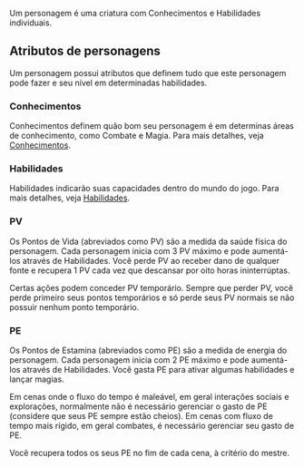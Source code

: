 Um personagem é uma criatura com Conhecimentos e Habilidades individuais.

## Atributos de personagens
Um personagem possui atributos que definem tudo que este personagem pode fazer e seu nível em determinadas habilidades.

### Conhecimentos
Conhecimentos definem quão bom seu personagem é em determinas áreas de conhecimento, como Combate e Magia. Para mais detalhes, veja [Conhecimentos](./personagens/conhecimentos).

### Habilidades
Habilidades indicarão suas capacidades dentro do mundo do jogo. Para mais detalhes, veja [Habilidades](./personagens/habilidades).

### PV
Os Pontos de Vida (abreviados como PV) são a medida da saúde física do personagem. Cada personagem inicia com 3 PV máximo e pode aumentá-los através de Habilidades. Você perde PV ao receber dano de qualquer fonte e recupera 1 PV cada vez que descansar por oito horas ininterrúptas.

Certas ações podem conceder PV temporário. Sempre que perder PV, você perde primeiro seus pontos temporários e só perde seus PV normais se não possuir nenhum ponto temporário.

### PE
Os Pontos de Estamina (abreviados como PE) são a medida de energia do personagem. Cada personagem inicia com 2 PE máximo e pode aumentá-los através de Habilidades. Você gasta PE para ativar algumas habilidades e lançar magias.

Em cenas onde o fluxo do tempo é maleável, em geral interações sociais e explorações, normalmente não é necessário gerenciar o gasto de PE (considere que seus PE sempre estão cheios). Em cenas com fluxo de tempo mais rígido, em geral combates, é necessário gerenciar seu gasto de PE.

Você recupera todos os seus PE no fim de cada cena, à critério do mestre.
